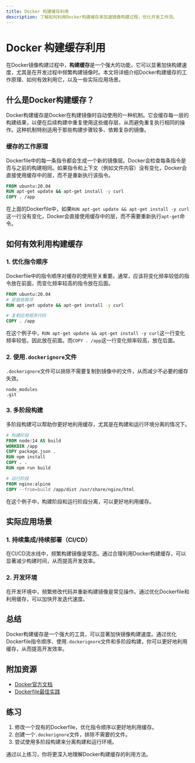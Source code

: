 ```yaml
---
title: Docker 构建缓存利用
description: 了解如何利用Docker构建缓存来加速镜像构建过程，优化开发工作流。
---
```


# Docker 构建缓存利用

在Docker镜像构建过程中，**构建缓存**是一个强大的功能，它可以显著加快构建速度，尤其是在开发过程中频繁构建镜像时。本文将详细介绍Docker构建缓存的工作原理、如何有效利用它，以及一些实际应用场景。

## 什么是Docker构建缓存？

Docker构建缓存是Docker在构建镜像时自动使用的一种机制。它会缓存每一层的构建结果，以便在后续构建中重复使用这些缓存层，从而避免重复执行相同的操作。这种机制特别适用于那些构建步骤较多、依赖复杂的镜像。

### 缓存的工作原理

Dockerfile中的每一条指令都会生成一个新的镜像层。Docker会检查每条指令是否与之前的构建相同。如果指令和上下文（例如文件内容）没有变化，Docker会直接使用缓存中的层，而不是重新执行该指令。

```dockerfile
FROM ubuntu:20.04
RUN apt-get update && apt-get install -y curl
COPY . /app
```

在上面的Dockerfile中，如果`RUN apt-get update && apt-get install -y curl`这一行没有变化，Docker会直接使用缓存中的层，而不需要重新执行`apt-get`命令。

## 如何有效利用构建缓存

### 1. 优化指令顺序

Dockerfile中的指令顺序对缓存的使用至关重要。通常，应该将变化频率较低的指令放在前面，而变化频率较高的指令放在后面。

```dockerfile
FROM ubuntu:20.04
# 安装依赖项
RUN apt-get update && apt-get install -y curl

# 复制应用程序代码
COPY . /app
```

在这个例子中，`RUN apt-get update && apt-get install -y curl`这一行变化频率较低，因此放在前面。而`COPY . /app`这一行变化频率较高，放在后面。

### 2. 使用`.dockerignore`文件

`.dockerignore`文件可以排除不需要复制到镜像中的文件，从而减少不必要的缓存失效。

```plaintext
node_modules
.git
```

### 3. 多阶段构建

多阶段构建可以帮助你更好地利用缓存，尤其是在构建和运行环境分离的情况下。

```dockerfile
# 构建阶段
FROM node:14 AS build
WORKDIR /app
COPY package.json .
RUN npm install
COPY . .
RUN npm run build

# 运行阶段
FROM nginx:alpine
COPY --from=build /app/dist /usr/share/nginx/html
```

在这个例子中，构建阶段和运行阶段分离，可以更好地利用缓存。

## 实际应用场景

### 1. 持续集成/持续部署（CI/CD）

在CI/CD流水线中，频繁构建镜像是常态。通过合理利用Docker构建缓存，可以显著减少构建时间，从而提高开发效率。

### 2. 开发环境

在开发环境中，频繁修改代码并重新构建镜像是常见操作。通过优化Dockerfile和利用缓存，可以加快开发迭代速度。

## 总结

Docker构建缓存是一个强大的工具，可以显著加快镜像构建速度。通过优化Dockerfile指令顺序、使用`.dockerignore`文件和多阶段构建，你可以更好地利用缓存，从而提高开发效率。

## 附加资源

- [Docker官方文档](https://docs.docker.com/)
- [Dockerfile最佳实践](https://docs.docker.com/develop/develop-images/dockerfile_best-practices/)

## 练习

1. 修改一个现有的Dockerfile，优化指令顺序以更好地利用缓存。
2. 创建一个`.dockerignore`文件，排除不需要的文件。
3. 尝试使用多阶段构建来分离构建和运行环境。

通过以上练习，你将更深入地理解Docker构建缓存的利用方法。